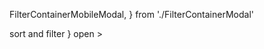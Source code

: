   FilterContainerMobileModal,
} from './FilterContainerModal'

<Meta title="Components/Modal/FilterContainerModal" />

<Canvas isExpanded>
  <Story name="Open">
    <ModalContainer Modal={FilterContainerMobileModal} title="Filters" open />
  </Story>
</Canvas>

<Canvas isExpanded>
  <Story name="Open with filters">
    <ModalContainer Modal={FilterContainerMobileModal} title="Filters" open>
      <ToggleBox
        header="Options"
        items={[
          {
            key: 1,
            value: 1,
            title: 'Option #1',
            description: 'This is the option 1',
          },
          {
            key: 2,
            value: 2,
            title: 'Option #2',
            description: 'This is the option 2',
          },
          {
            key: 3,
            value: 3,
            title: 'Option #3',
            description: 'This is the option 3',
          },
          {
            key: 4,
            value: 4,
            title: 'Option #4',
            description: 'This is the option 4',
          },
          {
            key: 5,
            value: 5,
            title: 'Option #5',
            description: 'This is the option 5',
          },
          {
            key: 6,
            value: 6,
            title: 'Option #6',
            description: 'This is the option 6',
          },
          {
            key: 7,
            value: 7,
            title: 'Option #7',
            description: 'This is the option 7',
          },
        ]}
      />
    </ModalContainer>
  </Story>
</Canvas>

<Canvas isExpanded>
  <Story name="Full">
    <ModalContainer
      Modal={FilterContainerModal}
      modal
      title="Filters"
      action={
        <>
          <Icon name="filter" /> sort and filter
        </>
      }
      open
    >
      <ToggleBox
        header="Options"
        items={[
          {
            key: 1,
            value: 1,
            title: 'Option #1',
            description: 'This is the option 1',
          },
          {
            key: 2,
            value: 2,
            title: 'Option #2',
            description: 'This is the option 2',
          },
          {
            key: 3,
            value: 3,
            title: 'Option #3',
            description: 'This is the option 3',
          },
          {
            key: 4,
            value: 4,
            title: 'Option #4',
            description: 'This is the option 4',
          },
          {
            key: 5,
            value: 5,
            title: 'Option #5',
            description: 'This is the option 5',
          },
          {
            key: 6,
            value: 6,
            title: 'Option #6',
            description: 'This is the option 6',
          },
          {
            key: 7,
            value: 7,
            title: 'Option #7',
            description: 'This is the option 7',
          },
        ]}
      />
    </ModalContainer>
  </Story>
</Canvas>

<Divider size="small" />
